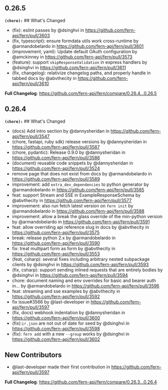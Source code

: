 ## 0.26.5
**`(chore):`** ## What's Changed
* (fix): eslint passes by @dsinghvi in https://github.com/fern-api/fern/pull/3603
* (fix, typescript): ensure formdata utils work cross-runtime by @armandobelardo in https://github.com/fern-api/fern/pull/3601
* (improvement, yaml): Update default OAuth configuration by @amckinney in https://github.com/fern-api/fern/pull/3573
* (feature): support `skipResponseValidation` in express handlers by @dsinghvi in https://github.com/fern-api/fern/pull/3611
* (fix, changelog): relativize changelog paths, and properly handle in tabbed docs by @abvthecity in https://github.com/fern-api/fern/pull/3610


**Full Changelog**: https://github.com/fern-api/fern/compare/0.26.4...0.26.5

## 0.26.4
**`(chore):`** ## What's Changed
* (docs) Add intro section by @dannysheridan in https://github.com/fern-api/fern/pull/3547
* (chore, fastapi, ruby sdk) release versions by @dannysheridan in https://github.com/fern-api/fern/pull/3587
* (chore, pydantic): Release 0.9.0 by @dannysheridan in https://github.com/fern-api/fern/pull/3586
* (document) reusable code snippets by @dannysheridan in https://github.com/fern-api/fern/pull/3524
* remove page that does not exist from docs by @armandobelardo in https://github.com/fern-api/fern/pull/3589
* improvement: add  `extra_dev_dependencies` to python generator by @armandobelardo in https://github.com/fern-api/fern/pull/3585
* feat: support Stream and SSE in ExampleResponseSchema by @abvthecity in https://github.com/fern-api/fern/pull/3577
* improvement: also run fetch latest version on `fern init` by @armandobelardo in https://github.com/fern-api/fern/pull/3588
* improvement: allow a break the glass override of the min-python version by @armandobelardo in https://github.com/fern-api/fern/pull/3591
* feat: allow overriding api reference slug in docs by @abvthecity in https://github.com/fern-api/fern/pull/3575
* break: release python 2.x by @armandobelardo in https://github.com/fern-api/fern/pull/3590
* fix: treat multipart form as form by @abvthecity in https://github.com/fern-api/fern/pull/3553
* (feat, csharp): several fixes including arbitrary nested subpackage clients by @dsinghvi in https://github.com/fern-api/fern/pull/3593
* (fix, csharp): support sending inlined requests that are entirely bodies by @dsinghvi in https://github.com/fern-api/fern/pull/3594
* chore: document naming and env overrides for basic and bearer auth in… by @armandobelardo in https://github.com/fern-api/fern/pull/3596
* feat: streaming and sse examples by @abvthecity in https://github.com/fern-api/fern/pull/3592
* fix issue#3566 by @last-developer in https://github.com/fern-api/fern/pull/3597
* (fix, docs) webhook indentation by @dannysheridan in https://github.com/fern-api/fern/pull/3600
* (fix):`ir.json` are not out of date for seed by @dsinghvi in https://github.com/fern-api/fern/pull/3598
* (fix): `fern add` with a new `--group` works by @dsinghvi in https://github.com/fern-api/fern/pull/3602

## New Contributors
* @last-developer made their first contribution in https://github.com/fern-api/fern/pull/3597

**Full Changelog**: https://github.com/fern-api/fern/compare/0.26.3...0.26.4


